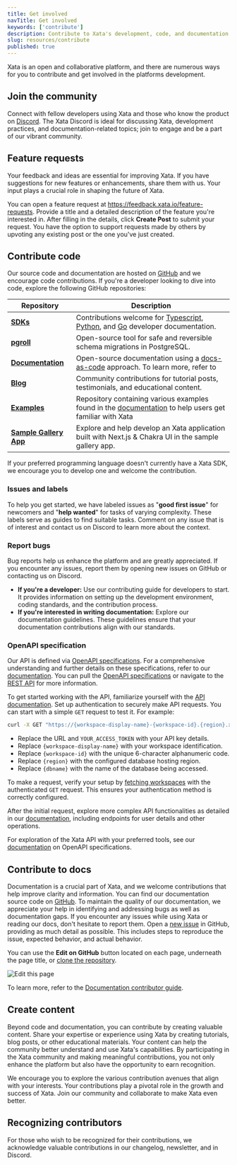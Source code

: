 ```yaml
---
title: Get involved
navTitle: Get involved
keywords: ['contribute']
description: Contribute to Xata's development, code, and documentation.
slug: resources/contribute
published: true
---
```


Xata is an open and collaborative platform, and there are numerous ways for you to contribute and get involved in the platforms development.

## Join the community

Connect with fellow developers using Xata and those who know the product on [Discord](https://xata.io/discord). The Xata Discord is ideal for discussing Xata, development practices, and documentation-related topics; join to engage and be a part of our vibrant community.

## Feature requests

Your feedback and ideas are essential for improving Xata. If you have suggestions for new features or enhancements, share them with us. Your input plays a crucial role in shaping the future of Xata.

You can open a feature request at https://feedback.xata.io/feature-requests. Provide a title and a detailed description of the feature you're interested in. After filling in the details, click **Create Post** to submit your request. You have the option to support requests made by others by upvoting any existing post or the one you've just created.

## Contribute code

Our source code and documentation are hosted on [GitHub](https://github.com/xataio) and we encourage code contributions. If you're a developer looking to dive into code, explore the following GitHub repositories:

| Repository                                                                           | Description                                                                                                                                                                                           |
| ------------------------------------------------------------------------------------ | ----------------------------------------------------------------------------------------------------------------------------------------------------------------------------------------------------- |
| [**SDKs**](https://github.com/xataio?q=sdk)                                          | Contributions welcome for [Typescript](https://github.com/xataio/sdk-typescript), [Python](https://github.com/xataio/sdk-python), and [Go](https://github.com/xataio/sdk-go) developer documentation. |
| [**pgroll**](https://github.com/xataio/pgroll)                                       | Open-source tool for safe and reversible schema migrations in PostgreSQL.                                                                                                                             |
| [**Documentation**](https://github.com/xataio/mdx-docs)                              | Open-source documentation using a [docs-as-code](https://www.writethedocs.org/guide/docs-as-code/) approach. To learn more, refer to                                                                  |
| [**Blog**](https://github.com/xataio/mdx-blog)                                       | Community contributions for tutorial posts, testimonials, and educational content.                                                                                                                    |
| [**Examples**](https://github.com/xataio/examples)                                   | Repository containing various examples found in the [documentation](/docs/examples/) to help users get familiar with Xata                                                                             |
| [**Sample Gallery App**](https://github.com/xataio/sample-nextjs-chakra-gallery-app) | Explore and help develop an Xata application built with Next.js & Chakra UI in the sample gallery app.                                                                                                |

If your preferred programming language doesn't currently have a Xata SDK, we encourage you to develop one and welcome the contribution.

### Issues and labels

To help you get started, we have labeled issues as "**good first issue**" for newcomers and "**help wanted**" for tasks of varying complexity. These labels serve as guides to find suitable tasks. Comment on any issue that is of interest and contact us on Discord to learn more about the context.

### Report bugs

Bug reports help us enhance the platform and are greatly appreciated. If you encounter any issues, report them by opening new issues on GitHub or contacting us on Discord.

- **If you're a developer:** Use our contributing guide for developers to start. It provides information on setting up the development environment, coding standards, and the contribution process.
- **If you're interested in writing documentation:** Explore our documentation guidelines. These guidelines ensure that your documentation contributions align with our standards.

### OpenAPI specification

Our API is defined via [OpenAPI specifications](https://github.com/OAI/OpenAPI-Specification). For a comprehensive understanding and further details on these specifications, refer to our [documentation](/docs/rest-api/contexts).
You can pull the [OpenAPI specifications](/docs/rest-api/contexts#openapi-specifications) or navigate to the [REST API](/docs/api-reference/user#get-user-details) for more information.

To get started working with the API, familiarize yourself with the [API documentation](/docs/rest-api/contexts). Set up authentication to securely make API requests. You can start with a simple `GET` request to test it. For example:

```sh
curl -X GET "https://{workspace-display-name}-{workspace-id}.{region}.xata.sh/db/{dbname}" -H "Authorization: Bearer YOUR_ACCESS_TOKEN"
```

- Replace the URL and `YOUR_ACCESS_TOKEN` with your API key details.
- Replace `{workspace-display-name}` with your workspace identification.
- Replace `{workspace-id}` with the unique 6-character alphanumeric code.
- Replace `{region}` with the configured database hosting region.
- Replace `{dbname}` with the name of the database being accessed.

To make a request, verify your setup by [fetching workspaces](/docs/rest-api/authentication#send-an-authenticated-request) with the authenticated `GET` request. This ensures your authentication method is correctly configured.

After the initial request, explore more complex API functionalities as detailed in our [documentation](/docs/api-reference/user#get-user-details), including endpoints for user details and other operations.

For exploration of the Xata API with your preferred tools, see our [documentation](/docs/rest-api/contexts#openapi-specifications) on OpenAPI specifications.

## Contribute to docs

Documentation is a crucial part of Xata, and we welcome contributions that help improve clarity and information. You can find our documentation source code on [GitHub](https://github.com/xataio/mdx-docs).
To maintain the quality of our documentation, we appreciate your help in identifying and addressing bugs as well as documentation gaps. If you encounter any issues while using Xata or reading our docs, don't hesitate to report them. Open a [new issue](https://github.com/xataio/mdx-docs/issues/new/choose) in GitHub, providing as much detail as possible. This includes steps to reproduce the issue, expected behavior, and actual behavior.

You can use the **Edit on GitHub** button located on each page, underneath the page title, or [clone the repository](https://docs.github.com/en/get-started/getting-started-with-git/about-remote-repositories).

![Edit this page](images/edit-page.png)

To learn more, refer to the [Documentation contributor guide](/docs/contribute/docs).

## Create content

Beyond code and documentation, you can contribute by creating valuable content. Share your expertise or experience using Xata by creating tutorials, blog posts, or other educational materials. Your content can help the community better understand and use Xata's capabilities.
By participating in the Xata community and making meaningful contributions, you not only enhance the platform but also have the opportunity to earn recognition.

We encourage you to explore the various contribution avenues that align with your interests. Your contributions play a pivotal role in the growth and success of Xata. Join our community and collaborate to make Xata even better.

## Recognizing contributors

For those who wish to be recognized for their contributions, we acknowledge valuable contributions in our changelog, newsletter, and in Discord.
